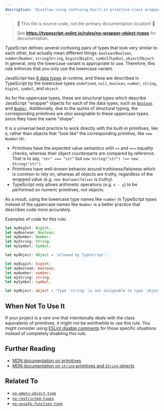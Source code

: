 ```yaml
---
description: 'Disallow using confusing built-in primitive class wrappers.'
---
```



> 🛑 This file is source code, not the primary documentation location! 🛑
>
> See **https://typescript-eslint.io/rules/no-wrapper-object-types** for documentation.

TypeScript defines several confusing pairs of types that look very similar to each other, but actually mean different things: `boolean`/`Boolean`, `number`/`Number`, `string`/`String`, `bigint`/`BigInt`, `symbol`/`Symbol`, `object`/`Object`.
In general, only the lowercase variant is appropriate to use.
Therefore, this rule enforces that you only use the lowercase variant.

JavaScript has [8 data types](https://developer.mozilla.org/en-US/docs/Web/JavaScript/Data_structures) at runtime, and these are described in TypeScript by the lowercase types `undefined`, `null`, `boolean`, `number`, `string`, `bigint`, `symbol`, and `object`.

As for the uppercase types, these are _structural types_ which describe JavaScript "wrapper" objects for each of the data types, such as [`Boolean`](https://developer.mozilla.org/en-US/docs/Web/JavaScript/Reference/Global_Objects/Boolean) and [`Number`](https://developer.mozilla.org/en-US/docs/Web/JavaScript/Reference/Global_Objects/Number).
Additionally, due to the quirks of structural typing, the corresponding primitives are _also_ assignable to these uppercase types, since they have the same "shape".

It is a universal best practice to work directly with the built-in primitives, like `0`, rather than objects that "look like" the corresponding primitive, like `new Number(0)`.

- Primitives have the expected value semantics with `==` and `===` equality checks, whereas their object counterparts are compared by reference.
  That is to say, `"str" === "str"` but `new String("str") !== new String("str")`.
- Primitives have well-known behavior around truthiness/falsiness which is common to rely on, whereas all objects are truthy, regardless of the wrapped value (e.g. `new Boolean(false)` is truthy).
- TypeScript only allows arithmetic operations (e.g. `x - y`) to be performed on numeric primitives, not objects.

As a result, using the lowercase type names like `number` in TypeScript types instead of the uppercase names like `Number` is a better practice that describes code more accurately.

Examples of code for this rule:

<Tabs>
<TabItem value="❌ Incorrect">

```ts
let myBigInt: BigInt;
let myBoolean: Boolean;
let myNumber: Number;
let myString: String;
let mySymbol: Symbol;

let myObject: Object = 'allowed by TypeScript';
```

</TabItem>
<TabItem value="✅ Correct">

```ts
let myBigint: bigint;
let myBoolean: boolean;
let myNumber: number;
let myString: string;
let mySymbol: symbol;

let myObject: object = "Type 'string' is not assignable to type 'object'.";
```

</TabItem>
</Tabs>

## When Not To Use It

If your project is a rare one that intentionally deals with the class equivalents of primitives, it might not be worthwhile to use this rule.
You might consider using [ESLint disable comments](https://eslint.org/docs/latest/use/configure/rules#using-configuration-comments-1) for those specific situations instead of completely disabling this rule.

## Further Reading

- [MDN documentation on primitives](https://developer.mozilla.org/en-US/docs/Glossary/Primitive)
- [MDN documentation on `string` primitives and `String` objects](https://developer.mozilla.org/en-US/docs/Web/JavaScript/Reference/Global_Objects/String#string_primitives_and_string_objects)

## Related To

- [`no-empty-object-type`](./no-empty-object-type.mdx)
- [`no-restricted-types`](./no-restricted-types.mdx)
- [`no-unsafe-function-type`](./no-unsafe-function-type.mdx)
